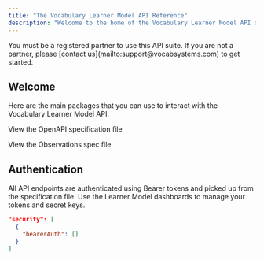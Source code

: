 ```yaml
---
title: "The Vocabulary Learner Model API Reference"
description: "Welcome to the home of the Vocabulary Learner Model API documentation! Choose a package to do a deep dive into the API endpoints."
---
```


<Note>
  You must be a registered partner to use this API suite. If you are not a
  partner, please [contact us](mailto:support@vocabsystems.com) to get started.
</Note>

## Welcome

Here are the main packages that you can use to interact with the Vocabulary Learner Model API.

<Card title="Activity Type Endpoints" icon="leaf" href="activity_type.yaml">
  View the OpenAPI specification file
</Card>

<Card title="Observations Type Endpoints" icon = "leaf"
href="observations.yaml">
View the Observations spec file
</Card>

## Authentication

All API endpoints are authenticated using Bearer tokens and picked up from the specification file. Use the Learner Model dashboards to manage your tokens and secret keys.

```json
"security": [
  {
    "bearerAuth": []
  }
]
```
